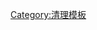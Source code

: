 {{ambox
| type = style
| image = [[File:Temporary cyclone north new.svg|50px]]
| sect = {{{1|}}}
| issue  = '''需要清理並重寫，以符合維基百科[[太平洋颱風季]][[熱帶氣旋]]的[[Wikipedia:太平洋颱風季專題/編輯指南/詳情|結構品質標準]]。'''
| fix = 請協助[{{fullurl:{{FULLPAGENAME}}|action=edit}} 改善]此{{{1|條目}}}。有關太平洋颱風季條目的品質標準，請參閱'''[[Wikipedia:太平洋颱風季專題/編輯指南/詳情|太平洋颱風季編輯指南]]'''。
}}{{main other|[[Category:需要清理的太平洋颱風季熱帶氣旋條目]]}}<noinclude>
[[Category:清理模板]]
</noinclude>